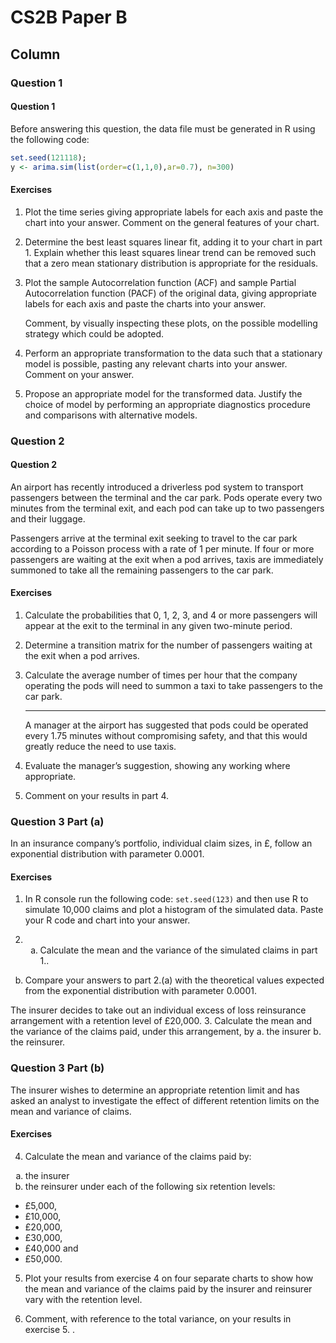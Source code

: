 CS2B Paper B {data-navmenu="R for Risk Modelling and Survival Analysis"}
==============================================================

Column {.tabset}
--------------------------------



### Question 1
<h4> Question 1</h4>

Before answering this question, the data file must be generated in R using the 
following code: 
```r
set.seed(121118); 
y <- arima.sim(list(order=c(1,1,0),ar=0.7), n=300)
```


#### Exercises
1. Plot the time series giving appropriate labels for each axis and paste 
the chart into your answer. Comment on the general features of your chart. 
2. Determine the best least squares linear fit, adding it to your chart in 
part 1. Explain whether this least squares linear trend can be removed such 
that a zero mean stationary distribution is appropriate for the residuals.

3. Plot the sample Autocorrelation function (ACF) and sample Partial 
Autocorrelation function (PACF) of the original data, giving 
appropriate labels for each axis and paste the charts into your answer.
<p>
Comment, by visually inspecting these plots, on the possible modelling 
strategy which could be adopted. 
<p>
4. Perform an appropriate transformation to the data such that a stationary 
model is possible, pasting any relevant charts into your answer. Comment on your answer. 
5. Propose an appropriate model for the transformed data. Justify the choice of model by performing an appropriate 
diagnostics procedure and comparisons with alternative models. 

### Question 2


<h4> Question 2</h4>

An airport has recently introduced a driverless pod system to transport passengers 
between the terminal and the car park. Pods operate every two minutes from 
the terminal exit, and each pod can take up to two passengers and their luggage. 

<p>
Passengers arrive at the terminal exit seeking to travel to the car park according to a 
Poisson process with a rate of 1 per minute.
If four or more passengers are waiting at the exit when a pod arrives, taxis are 
immediately summoned to take all the remaining passengers to the car park.

#### Exercises

1. Calculate the probabilities that 0, 1, 2, 3, and 4 or more passengers will appear 
at the exit to the terminal in any given two-minute period. 
2. Determine a transition matrix for the number of passengers waiting at the exit 
when a pod arrives. 
3. Calculate the average number of times per hour that the company operating the 
pods will need to summon a taxi to take passengers to the car park. 
<p>
----
A manager at the airport has suggested that pods could be operated every 
1.75 minutes without compromising safety, and that this would greatly reduce the 
need to use taxis.
<p>
4. Evaluate the manager’s suggestion, showing any working where appropriate.

5.  Comment on your results in part 4. 

### Question 3 Part (a)

In an insurance company’s portfolio, individual claim sizes, in £, follow an 
exponential distribution with parameter 0.0001.

#### Exercises
1. In R console run the following code: ``set.seed(123)`` and then use R to 
simulate 10,000 claims and plot a histogram of the simulated data. Paste your 
R code and chart into your answer. 

2. (a) Calculate the mean and the variance of the simulated claims in part 1..
(b) Compare your answers to part 2.(a) with the theoretical values 
expected from the exponential distribution with parameter 0.0001.
<p>

The insurer decides to take out an individual excess of loss reinsurance arrangement 
with a retention level of £20,000.
3. Calculate the mean and the variance of the claims paid, under this 
arrangement, by
a. the insurer
b. the reinsurer.

### Question 3 Part (b)

The insurer wishes to determine an appropriate retention limit and has asked an 
analyst to investigate the effect of different retention limits on the mean and variance 
of claims.

#### Exercises

4. Calculate the mean and variance of the claims paid by:
 a. the insurer
 b. the reinsurer under each of the following six retention levels:
* £5,000, 
* £10,000, 
* £20,000, 
* £30,000, 
* £40,000 and 
* £50,000.  

5.  Plot your results from exercise 4 on four separate charts to show how the mean 
and variance of the claims paid by the insurer and reinsurer vary with the 
retention level. 

6. Comment, with reference to the total variance, on your results in exercise 5. . 

